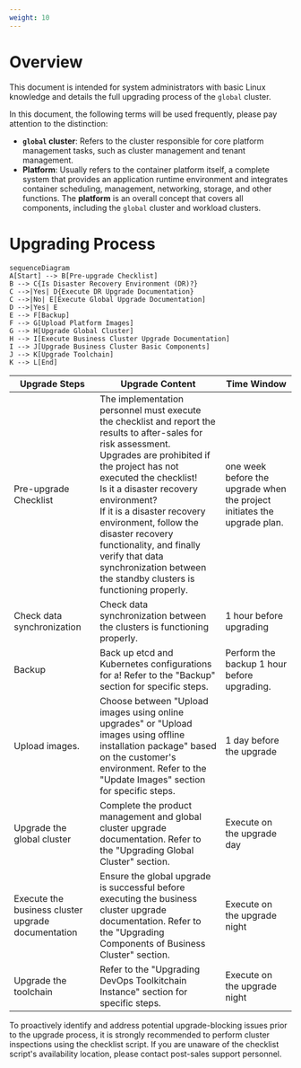 ```yaml
---
weight: 10
---
```


# Overview
This document is intended for system administrators with basic Linux knowledge and details the full upgrading process of the <Term name="productShort" /> `global` cluster.

In this document, the following terms will be used frequently, please pay attention to the distinction:

-   **`global` cluster**: Refers to the cluster responsible for core platform management tasks, such as cluster management and tenant management.
-   **Platform**: Usually refers to the container platform itself, a complete system that provides an application runtime environment and integrates container scheduling, management, networking, storage, and other functions. The **platform** is an overall concept that covers all components, including the `global` cluster and workload clusters.

# Upgrading Process
```mermaid
sequenceDiagram
A[Start] --> B[Pre-upgrade Checklist]
B --> C{Is Disaster Recovery Environment (DR)?}
C -->|Yes| D{Execute DR Upgrade Documentation}
C -->|No| E[Execute Global Upgrade Documentation]
D -->|Yes| E
E --> F[Backup]
F --> G[Upload Platform Images]
G --> H[Upgrade Global Cluster]
H --> I[Execute Business Cluster Upgrade Documentation]
I --> J[Upgrade Business Cluster Basic Components]
J --> K[Upgrade Toolchain]
K --> L[End]
```

<table>
  <thead>
    <tr>
      <th>Upgrade Steps</th>
      <th>Upgrade Content</th>
      <th>Time Window</th>
    </tr>
  </thead>
  <tbody>
    <tr>
      <td>Pre-upgrade Checklist</td>
      <td>
        The implementation personnel must execute the checklist and report the results to after-sales for risk assessment.</br>
        Upgrades are prohibited if the project has not executed the checklist!</br>
        Is it a disaster recovery environment?</br>
        If it is a disaster recovery environment, follow the disaster recovery functionality, and finally verify that data synchronization between the standby clusters is functioning properly.
      </td>
      <td>one week before the upgrade when the project initiates the upgrade plan.</td>
    </tr>
    <tr>
      <td>Check data synchronization</td>
      <td>Check data synchronization between the clusters is functioning properly.</td>
      <td>1 hour before upgrading</td>
    </tr>
    <tr>
      <td>Backup</td>
      <td>Back up etcd and Kubernetes configurations for a! Refer to the "Backup" section for specific steps.</td>
      <td>Perform the backup 1 hour before upgrading.</td>
    </tr>
    <tr>
      <td>Upload images.</td>
      <td>Choose between "Upload images using online upgrades" or "Upload images using offline installation package" based on the customer's environment. Refer to the "Update Images" section for specific steps.</td>
      <td>1 day before the upgrade</td>
    </tr>
    <tr>
      <td>Upgrade the global cluster</td>
      <td>Complete the product management and global cluster upgrade documentation. Refer to the "Upgrading Global Cluster" section.</td>
      <td>Execute on the upgrade day</td>
    </tr>
    <tr>
      <td>Execute the business cluster upgrade documentation</td>
      <td>Ensure the global upgrade is successful before executing the business cluster upgrade documentation. Refer to the "Upgrading Components of Business Cluster" section.</td>
      <td>Execute on the upgrade night</td>
    </tr>
    <tr>
      <td>Upgrade the toolchain</td>
      <td>Refer to the "Upgrading DevOps Toolkitchain Instance" section for specific steps.</td>
      <td>Execute on the upgrade night</td>
    </tr>
  </tbody>
</table>

<Directive type="warning" title="WARNING">
To proactively identify and address potential upgrade-blocking issues prior to the upgrade process, it is strongly recommended to perform cluster inspections using the checklist script. If you are unaware of the checklist script's availability location, please contact post-sales support personnel.
</Directive>
